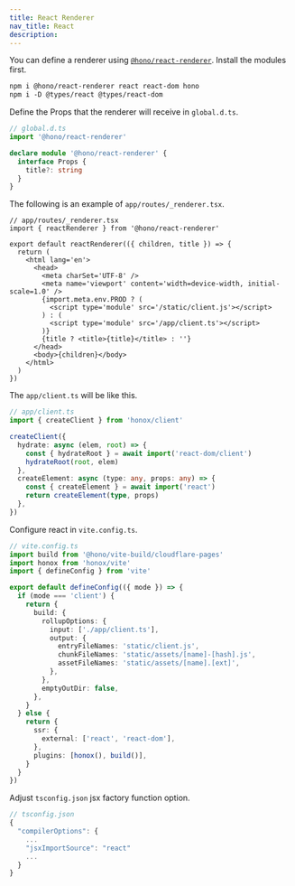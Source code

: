 ```yaml
---
title: React Renderer
nav_title: React
description:
---
```



You can define a renderer using [`@hono/react-renderer`](https://github.com/honojs/middleware/tree/main/packages/react-renderer). Install the modules first.

```txt
npm i @hono/react-renderer react react-dom hono
npm i -D @types/react @types/react-dom
```

Define the Props that the renderer will receive in `global.d.ts`.

```ts
// global.d.ts
import '@hono/react-renderer'

declare module '@hono/react-renderer' {
  interface Props {
    title?: string
  }
}
```

The following is an example of `app/routes/_renderer.tsx`.

```tsx
// app/routes/_renderer.tsx
import { reactRenderer } from '@hono/react-renderer'

export default reactRenderer(({ children, title }) => {
  return (
    <html lang='en'>
      <head>
        <meta charSet='UTF-8' />
        <meta name='viewport' content='width=device-width, initial-scale=1.0' />
        {import.meta.env.PROD ? (
          <script type='module' src='/static/client.js'></script>
        ) : (
          <script type='module' src='/app/client.ts'></script>
        )}
        {title ? <title>{title}</title> : ''}
      </head>
      <body>{children}</body>
    </html>
  )
})
```

The `app/client.ts` will be like this.

```ts
// app/client.ts
import { createClient } from 'honox/client'

createClient({
  hydrate: async (elem, root) => {
    const { hydrateRoot } = await import('react-dom/client')
    hydrateRoot(root, elem)
  },
  createElement: async (type: any, props: any) => {
    const { createElement } = await import('react')
    return createElement(type, props)
  },
})
```

Configure react in `vite.config.ts`.

```ts
// vite.config.ts
import build from '@hono/vite-build/cloudflare-pages'
import honox from 'honox/vite'
import { defineConfig } from 'vite'

export default defineConfig(({ mode }) => {
  if (mode === 'client') {
    return {
      build: {
        rollupOptions: {
          input: ['./app/client.ts'],
          output: {
            entryFileNames: 'static/client.js',
            chunkFileNames: 'static/assets/[name]-[hash].js',
            assetFileNames: 'static/assets/[name].[ext]',
          },
        },
        emptyOutDir: false,
      },
    }
  } else {
    return {
      ssr: {
        external: ['react', 'react-dom'],
      },
      plugins: [honox(), build()],
    }
  }
})
```

Adjust `tsconfig.json` jsx factory function option.

```ts
// tsconfig.json
{
  "compilerOptions": {
    ...
    "jsxImportSource": "react"
    ...
  }
}

```